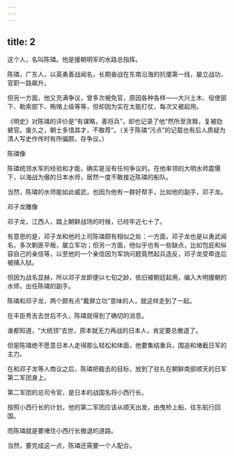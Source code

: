 ```yaml
---
---
---
```

title: 2
---



这个人，名叫陈璘。他是援朝明军的水路总指挥。

陈璘，广东人，以英勇善战闻名，长期奋战在东南沿海的抗倭第一线，屡立战功，官职一路飙升。

但另一方面，他又充满争议，曾多次被免官，原因各种各样——大兴土木、役使部下、勒索部下、贿赂上级等等，但却因为实在太能打仗，每次又被起用。

《明史》对陈璘的评价是“有谋略，善将兵”，却也记录了他“然所至贪黩，复被劾褫官。废久之，朝士多惜其才，不敢荐”。（关于陈璘“污点”的记载也有后人质疑为清人写史作传时有所偏颇，存争议。）

陈璘像



陈璘统领水军的经验和才能，确实是没有任何争议的。在他率领的大明水师震慑下，以海战为傲的日本水师，居然一度不敢接近陈璘的船队。

当然，陈璘的水师能如此威武，也因为他有一群好帮手，比如他的副手，邓子龙。

邓子龙雕像



邓子龙，江西人，踏上朝鲜战场的时候，已经年近七十了。

有意思的是，邓子龙和他的上司陈璘颇有相似之处：一方面，邓子龙也是以勇武闻名，多次剿匪平叛，屡立军功；但另一方面，他似乎也有一些缺点，比如包庇和纵容自己的亲信等，以至他的一个亲信因为军饷问题竟然起兵造反，邓子龙受牵连后被捕入狱。

但因为战名显赫，所以邓子龙即便以七旬之龄，依旧被朝廷起用，编入大明援朝的水师，出任陈璘的副手。

陈璘和邓子龙，两个颇有点“戴罪立功”意味的人，就这样走到了一起。

在丰臣秀吉去世后不久，陈璘就得到了确切的消息。

谁都知道，“大统领”去世，原本就无力再战的日本人，肯定要总撤退了。

但是陈璘绝不愿意日本人走得那么轻松和体面，他要集结重兵，围追和堵截日军的主力。

在和邓子龙等人商议之后，陈璘把截击的目标，放到了驻扎在朝鲜南部顺天的日军第二军团身上。

第二军团的总司令官，是日本的战国名将小西行长。

按照小西行长的计划，他的第二军团应该从顺天出发，由曳桥上船，往东航行回国。

而陈璘就是要堵住小西行长撤退的道路。

当然，要完成这一点，陈璘还需要一个人配合。